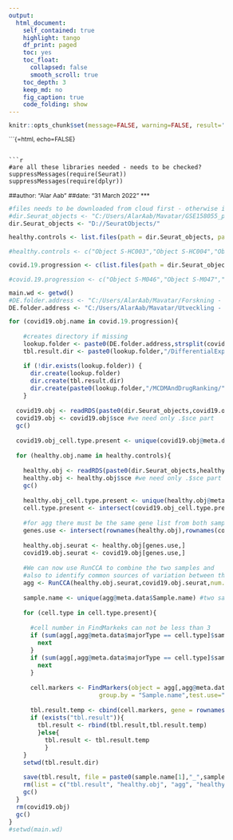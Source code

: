 ```yaml
---
output:
  html_document:
    self_contained: true
    highlight: tango
    df_print: paged
    toc: yes
    toc_float:
      collapsed: false
      smooth_scroll: true
    toc_depth: 3
    keep_md: no
    fig_caption: true
    code_folding: show
---
```

```r
knitr::opts_chunk$set(message=FALSE, warning=FALSE, result='hold', error=FALSE, echo=TRUE, eval=TRUE, cache=FALSE, fig.width = 10)
```

```{=html, echo=FALSE}

<style type="text/css">
div.hidecode + pre {display: none}

body{ /* Normal  */
      font-size: 12px;
  }
td {  /* Table  */
  font-size: 8px;
}
h1.title {
  font-size: 38px;
  color: DarkRed;
}
h1 { /* Header 1 */
  font-size: 28px;
  color: DarkBlue;
}
h2 { /* Header 2 */
    font-size: 22px;
  color: DarkBlue;
}
h3 { /* Header 3 */
  font-size: 18px;
  font-family: "Times New Roman", Times, serif;
  color: DarkBlue;
}
code.r{ /* Code block */
    font-size: 12px;
}
pre { /* Code block - determines code spacing between lines */
    font-size: 14px;
}
</style>
```

```r
#are all these libraries needed - needs to be checked?
suppressMessages(require(Seurat))
suppressMessages(require(dplyr))
```

##author: "Alar Aab"
##date: "31 March 2022"
***

```r
#files needs to be downloaded from cloud first - otherwise it is not possible to read them
#dir.Seurat_objects <- "C:/Users/AlarAab/Mavatar/GSE158055_project/SaraFiles/SeuratObjects/"
dir.Seurat_objects <- "D://SeuratObjects/"
```

```r
healthy.controls <- list.files(path = dir.Seurat_objects, pattern = "S-HC")

#healthy.controls <- c("Object S-HC003","Object S-HC004","Object S-HC005","Object S-HC006","Object S-HC007","Object S-HC008","Object S-HC009","Object S-HC010","Object S-HC011","Object S-HC012","Object S-HC021","Object S-HC022","Object S-HC023","Object S-HC024","Object S-HC025")
```

```r
covid.19.progression <- c(list.files(path = dir.Seurat_objects, pattern = "S-M"), list.files(path = dir.Seurat_objects, pattern = "S-S"))

#covid.19.progression <- c("Object S-M046","Object S-M047","Object S-M049","Object S-M066","Object S-M067","Object S-M068","Object S-M074-2","Object S-M076-2","Object S-M077","Object S-M078","Object S-M079","Object S-S001-2","Object S-S001-3","Object S-S054","Object S-S055","Object S-S056","Object S-S057","Object S-S085-2","Object S-S086-2","Object S-S087-2","Object S-S088-2","Object S-S089-2","Object S-S090-2","Object S-S092")
```

```r
main.wd <- getwd()
#DE.folder.address <- "C:/Users/AlarAab/Mavatar/Forskning - General/Output/Covid19/GSE158055/" #S-M046/DifferentialExpression/
DE.folder.address <- "C:/Users/AlarAab/Mavatar/Utveckling - GSE158055"
```

```r
for (covid19.obj.name in covid.19.progression){
  
    #creates directory if missing
    lookup.folder <- paste0(DE.folder.address,strsplit(covid19.obj.name,split=" ")[[1]][2])
    tbl.result.dir <- paste0(lookup.folder,"/DifferentialExpression/")

    if (!dir.exists(lookup.folder)) {
      dir.create(lookup.folder)
      dir.create(tbl.result.dir)
      dir.create(paste0(lookup.folder,"/MCDMAndDrugRanking/"))
    }
  
  covid19.obj <- readRDS(paste0(dir.Seurat_objects,covid19.obj.name))
  covid19.obj <- covid19.obj$sce #we need only .$sce part
  gc()
  
  covid19.obj_cell.type.present <- unique(covid19.obj@meta.data$majorType)
  
  for (healthy.obj.name in healthy.controls){
    
    healthy.obj <- readRDS(paste0(dir.Seurat_objects,healthy.obj.name))
    healthy.obj <- healthy.obj$sce #we need only .$sce part
    gc()
    
    healthy.obj_cell.type.present <- unique(healthy.obj@meta.data$majorType)
    cell.type.present <- intersect(covid19.obj_cell.type.present, healthy.obj_cell.type.present)
    
    #for agg there must be the same gene list from both samples
    genes.use <- intersect(rownames(healthy.obj),rownames(covid19.obj))
    
    healthy.obj.seurat <- healthy.obj[genes.use,]
    covid19.obj.seurat <- covid19.obj[genes.use,]
    
    #We can now use RunCCA to combine the two samples and
    #also to identify common sources of variation between the two dataset.
    agg <- RunCCA(healthy.obj.seurat,covid19.obj.seurat,num.cc=10)
    
    sample.name <- unique(agg@meta.data$Sample.name) #two sample names
    
    for (cell.type in cell.type.present){
      
      #cell number in FindMarkeks can not be less than 3
      if (sum(agg[,agg@meta.data$majorType == cell.type]$sampleID == sample.name[1])<4){
        next
      }
      if (sum(agg[,agg@meta.data$majorType == cell.type]$sampleID == sample.name[2])<4){
        next
      }
      
      cell.markers <- FindMarkers(object = agg[,agg@meta.data$majorType == cell.type], ident.1 = sample.name[1], ident.2 = sample.name[2], 
                         group.by = "Sample.name",test.use="wilcox")
      
      tbl.result.temp <- cbind(cell.markers, gene = rownames(cell.markers), healthy = sample.name[1], covid.19 = sample.name[2], cell.type = cell.type)
      if (exists("tbl.result")){
        tbl.result <- rbind(tbl.result,tbl.result.temp)
        }else{
          tbl.result <- tbl.result.temp
          }
    }
    setwd(tbl.result.dir)

    save(tbl.result, file = paste0(sample.name[1],"_",sample.name[2],"_","tbl.result.Rda"))
    rm(list = c("tbl.result", "healthy.obj", "agg", "healthy.obj.seurat", "covid19.obj.seurat"))
    gc()
  }
  rm(covid19.obj)
  gc()
}
#setwd(main.wd)
```
